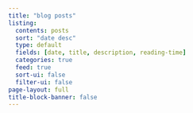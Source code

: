 ```yaml
---
title: "blog posts"
listing:
  contents: posts
  sort: "date desc"
  type: default
  fields: [date, title, description, reading-time]
  categories: true
  feed: true
  sort-ui: false
  filter-ui: false
page-layout: full
title-block-banner: false
---
```

